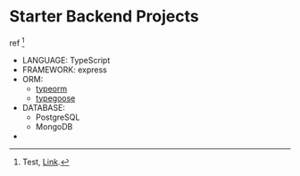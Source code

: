 # Starter Backend Projects

ref [^footnote]

- LANGUAGE: TypeScript
- FRAMEWORK: express
- ORM:
  - [typeorm](https://typeorm.io/)
  - [typegoose](https://typegoose.github.io/typegoose/)
- DATABASE:
  - PostgreSQL
  - MongoDB
-

[ref1]: https://typeofnan.dev/your-first-node-express-app-with-typescript/

[^footnote]: Test, [Link](https://google.com).
